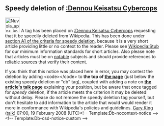 <article id="15838542" title=User talk:Rsannn>
	<talkpage id="15838542" title="User talk:Rsannn">


==Speedy deletion of [[:Dennou Keisatsu Cybercops]]==
[[Image:Nuvola apps important.svg|48px|left]] A tag has been placed on [[:Dennou Keisatsu Cybercops]] requesting that it be speedily deleted from Wikipedia. This has been done under [[WP:CSD#A1|section A1 of the criteria for speedy deletion]], because it is a very short article providing little or no context to the reader. Please see [[Wikipedia:Stub#Essential information about stubs|Wikipedia:Stub]] for our minimum information standards for short articles. Also please note that articles must be on [[Wikipedia:Notability|notable]] subjects and should provide references to [[Wikipedia:Reliable sources|reliable sources]] that [[Wikipedia:Verifiability|verify]] their content. 

If you think that this notice was placed here in error, you may contest the deletion by adding &lt;code&gt;{{tl|hangon}}&lt;/code&gt; to '''the top of [[:Dennou Keisatsu Cybercops|the page]]''' (just below the existing speedy deletion or &quot;db&quot; tag), coupled with adding a note on '''[[Talk:Dennou Keisatsu Cybercops|the article's talk page]]''' explaining your position, but be aware that once tagged for ''speedy'' deletion, if the article meets the criterion it may be deleted without delay. Please do not remove the speedy deletion tag yourself, but don't hesitate to add information to the article that would would render it more in conformance with Wikipedia's policies and guidelines. [[User:Gary King|Gary King]] ([[User talk:Gary King|talk]]) 07:00, 19 February 2008 (UTC)&lt;!-- Template:Db-nocontext-notice --&gt; &lt;!-- Template:Db-csd-notice-custom --&gt;
	</talkpage>
</article>